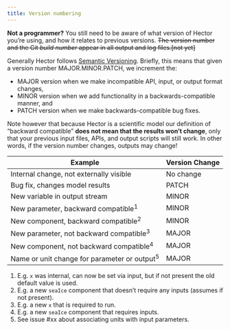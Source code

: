 ```yaml
---
title: Version numbering
---
```


**Not a programmer?** You still need to be aware of what version of Hector you're using, and how it relates to previous versions. ~~The version number and the Git *build number* appear in all output and log files.[not yet]~~

Generally Hector follows [Semantic Versioning](http://semver.org). Briefly, this means that given a version number MAJOR.MINOR.PATCH, we increment the:

- MAJOR version when we make incompatible API, input, or output format changes,
- MINOR version when we add functionality in a backwards-compatible manner, and
- PATCH version when we make backwards-compatible bug fixes.

Note however that because Hector is a scientific model our definition of "backward compatible" **does not mean that the results won't change**, only that your previous input files, APIs, and output scripts will still work. In other words, if the version number changes, outputs may change!

Example  | Version Change
----------------------------------------- | -------------
Internal change, not externally visible   | No change
Bug fix, changes model results  | PATCH
New variable in output stream   | MINOR
New parameter, backward compatible<sup>1</sup> | MINOR
New component, backward compatible<sup>2</sup> | MINOR
New parameter, not backward compatible<sup>3</sup> | MAJOR
New component, not backward compatible<sup>4</sup> | MAJOR
Name or unit change for parameter or output<sup>5</sup> | MAJOR


1. E.g. `x` was internal, can now be set via input, but if not present the old default value is used.
2. E.g. a new `seaIce` component that doesn't require any inputs (assumes if not present).
3. E.g. a new `x` that is required to run.
4. E.g. a new `seaIce` component that requires inputs.
5. See issue #xx about associating units with input parameters.
